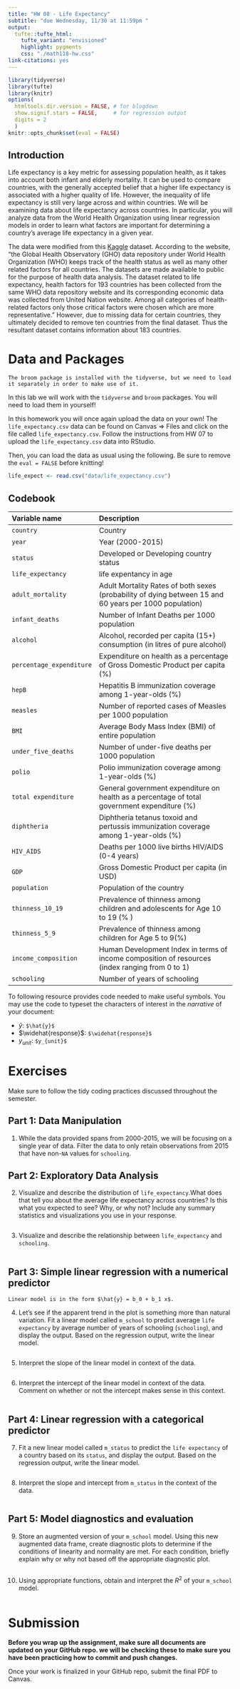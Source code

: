 ```yaml
---
title: "HW 08 - Life Expectancy"
subtitle: "due Wednesday, 11/30 at 11:59pm "
output: 
  tufte::tufte_html:
    tufte_variant: "envisioned"
    highlight: pygments
    css: "./math118-hw.css"
link-citations: yes
---
```


```r
library(tidyverse)
library(tufte)
library(knitr)
options(
  htmltools.dir.version = FALSE, # for blogdown
  show.signif.stars = FALSE,     # for regression output
  digits = 2
  )
knitr::opts_chunk$set(eval = FALSE)
```

## Introduction

Life expectancy is a key metric for assessing population health, as it takes into account both infant and elderly mortality. It can be used to compare countries, with the generally accepted belief that a higher life expectancy is associated with a higher quality of life. However, the inequality of life expectancy is still very large across and within countries. We will be examining data about life expectancy across countries. In particular, 
you will analyze data from the World Health Organization using linear regression models in order to learn what factors are important for determining a country's average life expectancy in a given year. 

The data were modified from this [Kaggle](https://www.kaggle.com/kumarajarshi/life-expectancy-who) dataset. According to the website, "the Global Health Observatory (GHO) data repository under World Health Organization (WHO) keeps track of the health status as well as many other related factors for all countries. The datasets are made available to public for the purpose of health data analysis. The dataset related to life expectancy, health factors for 193 countries has been collected from the same WHO data repository website and its corresponding economic data was collected from United Nation website. Among all categories of health-related factors only those critical factors were chosen which are more representative." However, due to missing data for certain countries, they ultimately decided to remove ten countries from the final dataset. Thus the resultant dataset contains information about 183 countries. 



# Data and Packages

```marginfigure
The broom package is installed with the tidyverse, but we need to load it separately in order to make use of it.
```

In this lab we will work with the `tidyverse` and `broom` packages. You will need to load them in yourself!

In this homework you will once again upload the data on your own! The `life_expectancy.csv` data can be found on Canvas $\Rightarrow$ Files and click on the file called `life_expectancy.csv`. Follow the instructions from HW 07 to upload the `life_expectancy.csv` data into RStudio.

Then, you can load the data as usual using the following. Be sure to remove the `eval = FALSE` before knitting!

```r
life_expect <- read.csv("data/life_expectancy.csv")
```

## Codebook

| Variable name    | Description 
|:--------|:-------------------------------
| `country` 		     | Country
| `year` 		       | Year (2000-2015)
| `status` 	   | Developed or Developing country status
| `life_expectancy` 		       | life expentancy in age
| `adult_mortality` 	     | Adult Mortality Rates of both sexes (probability of dying between 15 and 60 years per 1000 population)
| `infant_deaths` 		       | Number of Infant Deaths per 1000 population
| `alcohol`  | Alcohol, recorded per capita (15+) consumption (in litres of pure alcohol)
| `percentage_expenditure`   | Expenditure on health as a percentage of Gross Domestic Product per capita (%)
| `hepB`   | Hepatitis B immunization coverage among 1-year-olds (%)
| `measles` 	   | Number of reported cases of Measles per 1000 population
| `BMI` 	   | Average Body Mass Index (BMI) of entire population
| `under_five_deaths`    | Number of under-five deaths per 1000 population
| `polio`    | Polio immunization coverage among 1-year-olds (%)
| `total expenditure`    | General government expenditure on health as a percentage of total government expenditure (%)
| `diphtheria`    | Diphtheria tetanus toxoid and pertussis immunization coverage among 1-year-olds (%)
| `HIV_AIDS`    | Deaths per 1000 live births HIV/AIDS (0-4 years)
| `GDP`    | Gross Domestic Product per capita (in USD)
| `population`    | Population of the country
| `thinness_10_19`    | Prevalence of thinness among children and adolescents for Age 10 to 19 (% )
| `thinness_5_9`    | Prevalence of thinness among children for Age 5 to 9(%)
| `income_composition`    | Human Development Index in terms of income composition of resources (index ranging from 0 to 1)
| `schooling`    | Number of years of schooling



To following resource provides code needed to make useful symbols. You may use
the code to typeset the characters of interest in the *narrative* of your
document:

- $\hat{y}$: `$\hat{y}$`
- $\widehat{response}$: `$\widehat{response}$`
- $y_{unit}$: `$y_{unit}$`


# Exercises

Make sure to follow the tidy coding practices discussed throughout the semester.

## Part 1: Data Manipulation 

1.  While the data provided spans from 2000-2015, we will be focusing on a single year of data. Filter the data to only retain observations from 2015 that have non-`NA` values for `schooling`. 

## Part 2: Exploratory Data Analysis

2.  Visualize and describe the distribution of `life_expectancy`.What does 
    that tell you about the average life expectancy across countries? Is this what you expected to 
    see? Why, or why not? Include any summary statistics and visualizations
    you use in your response.

```marginfigure
```

3.  Visualize and describe the relationship between `life_expectancy` and `schooling`. 
    
```marginfigure
```

## Part 3: Simple linear regression with a numerical predictor

```marginfigure
Linear model is in the form $\hat{y} = b_0 + b_1 x$.
```

4.  Let's see if the apparent trend in the plot is something more than
    natural variation. Fit a linear model called `m_school` to predict average
    `life expectancy` by average number of years of schooling (`schooling`), and display the output. Based on the 
    regression output, write the linear model.

```marginfigure
```


5.  Interpret the slope of the linear model in context of the data.

```marginfigure
```

6.  Interpret the intercept of the linear model in context of the data. Comment on whether 
    or not the intercept makes sense in this context.

```marginfigure
```


## Part 4: Linear regression with a categorical predictor

7.  Fit a new linear model called `m_status` to predict the  `life expectancy` of
a country based on its `status`, and display the output. Based on the regression output, write the linear model. 

```marginfigure
```


8. Interpret the slope and intercept from `m_status` in the context of the data.
  
```marginfigure
```

## Part 5: Model diagnostics and evaluation

9. Store an augmented version of your `m_school` model. Using this new augmented data frame, create diagnostic plots to determine if the conditions of linearity and normality are met. For each condition, briefly explain why or why not based off the appropriate diagnostic plot. 

```marginfigure
```

10. Using appropriate functions, obtain and interpret the $R^2$ of your `m_school` model.

```marginfigure
```
    
# Submission

**Before you wrap up the assignment, make sure all documents are updated on your GitHub repo. we will be checking these to make sure you have been practicing how to commit and push changes.**

Once your work is finalized in your GitHub repo, submit the final PDF to Canvas.


    

